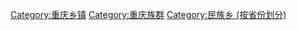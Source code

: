 [[Category:重庆乡镇|Category:重庆乡镇]]
[[Category:重庆族群|Category:重庆族群]]
[[Category:民族乡_(按省份划分)|Category:民族乡 (按省份划分)]]